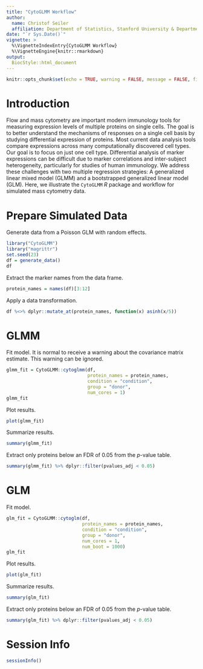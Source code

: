 ```yaml
---
title: "CytoGLMM Workflow"
author:
  name: Christof Seiler
  affiliation: Department of Statistics, Stanford University & Department of Data Science and Knowledge Engineering, Maastricht University
date: "`r Sys.Date()`"
vignette: >
  %\VignetteIndexEntry{CytoGLMM Workflow}
  %\VignetteEngine{knitr::rmarkdown}
output:
  BiocStyle::html_document
---
```


```r
knitr::opts_chunk$set(echo = TRUE, warning = FALSE, message = FALSE, fig.retina = 2, dpi = 96, fig.width = 7.2916667, fig.asp = 0.6178571)
```

# Introduction

Flow and mass cytometry are important modern immunology tools for measuring expression levels of multiple proteins on single cells. The goal is to better understand the mechanisms of responses on a single cell basis by studying differential expression of proteins. Most current data analysis tools compare expressions across many computationally discovered cell types. Our goal is to focus on just one cell type. Differential analysis of marker expressions can be difficult due to marker correlations and inter-subject heterogeneity, particularly for studies of human immunology. We address these challenges with two multiple regression strategies: A generalized linear mixed model (GLMM) and a bootstrapped generalized linear model (GLM). Here, we illustrate the `CytoGLMM` _R_ package and workflow for simulated mass cytometry data.

# Prepare Simulated Data

Generate data from a Poisson GLM with random effects.

```r
library("CytoGLMM")
library("magrittr")
set.seed(23)
df = generate_data()
df
```

Extract the marker names from the data frame.

```r
protein_names = names(df)[3:12]
```

Apply a data transformation.

```r
df %<>% dplyr::mutate_at(protein_names, function(x) asinh(x/5))
```

# GLMM

Fit model. It is normal to receive a warning about the covariance matrix estimate. This warning can be ignored.

```r
glmm_fit = CytoGLMM::cytoglmm(df,
                              protein_names = protein_names,
                              condition = "condition",
                              group = "donor",
                              num_cores = 1)
glmm_fit
```

Plot results.

```r
plot(glmm_fit)
```

Summarize results.

```r
summary(glmm_fit)
```

Extract only proteins below an FDR of 0.05 from the $p$-value table.

```r
summary(glmm_fit) %>% dplyr::filter(pvalues_adj < 0.05)
```

# GLM

Fit model.

```r
glm_fit = CytoGLMM::cytoglm(df,
                            protein_names = protein_names,
                            condition = "condition",
                            group = "donor",
                            num_cores = 1,
                            num_boot = 1000)
glm_fit
```

Plot results.

```r
plot(glm_fit)
```

Summarize results.

```r
summary(glm_fit)
```

Extract only proteins below an FDR of 0.05 from the $p$-value table.

```r
summary(glm_fit) %>% dplyr::filter(pvalues_adj < 0.05)
```

# Session Info {.unnumbered}

```r
sessionInfo()
```

